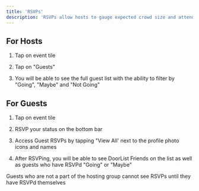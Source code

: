 ```yaml
---
title: 'RSVPs'
description: 'RSVPs allow hosts to gauge expected crowd size and attendees to see which of their friends will be attending an event'
---
```


## For Hosts

1. Tap on event tile

2. Tap on "Guests"

3. You will be able to see the full guest list with the ability to filter by "Going", "Maybe" and "Not Going"

## For Guests

1. Tap on event tile

2. RSVP your status on the bottom bar

3. Access Guest RSVPs by tapping "View All' next to the profile photo icons and names

4. After RSVPing, you will be able to see DoorList Friends on the list as well as guests who have RSVPd "Going" or "Maybe"

<Info>
  Guests who are not a part of the hosting group cannot see RSVPs until they have RSVPd themselves
</Info>